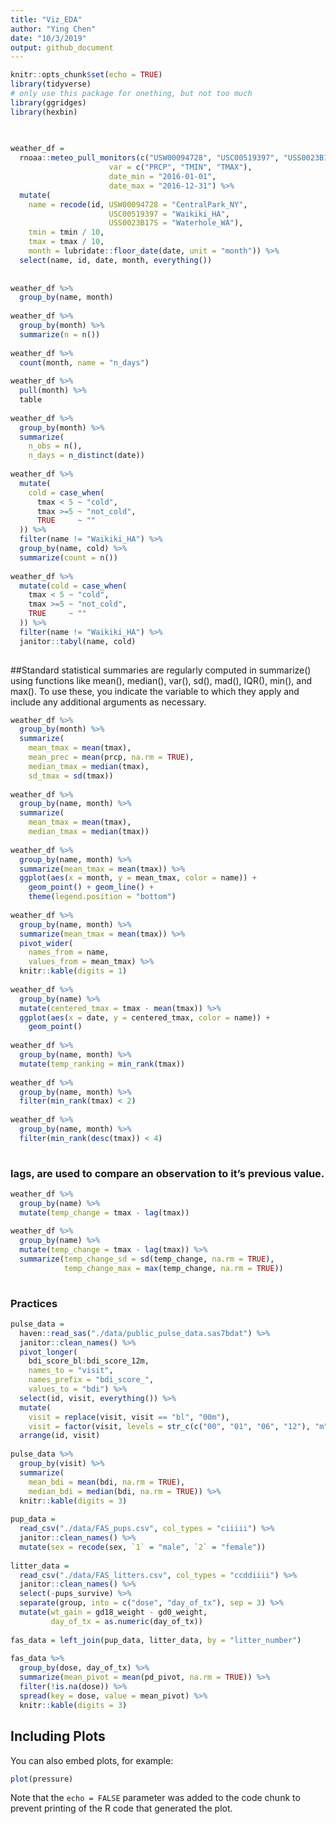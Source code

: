 ```yaml
---
title: "Viz_EDA"
author: "Ying Chen"
date: "10/3/2019"
output: github_document
---
```

 
```r
knitr::opts_chunk$set(echo = TRUE)
library(tidyverse)
# only use this package for onething, but not too much
library(ggridges)
library(hexbin)
 
 
```
 
```r
weather_df =
  rnoaa::meteo_pull_monitors(c("USW00094728", "USC00519397", "USS0023B17S"),
                      var = c("PRCP", "TMIN", "TMAX"),
                      date_min = "2016-01-01",
                      date_max = "2016-12-31") %>%
  mutate(
    name = recode(id, USW00094728 = "CentralPark_NY",
                      USC00519397 = "Waikiki_HA",
                      USS0023B17S = "Waterhole_WA"),
    tmin = tmin / 10,
    tmax = tmax / 10,
    month = lubridate::floor_date(date, unit = "month")) %>%
  select(name, id, date, month, everything())
 
 
weather_df %>%
  group_by(name, month)
 
weather_df %>%
  group_by(month) %>%
  summarize(n = n())
 
weather_df %>%
  count(month, name = "n_days")
 
weather_df %>%
  pull(month) %>%
  table
 
weather_df %>%
  group_by(month) %>%
  summarize(
    n_obs = n(),
    n_days = n_distinct(date))
 
weather_df %>%
  mutate(
    cold = case_when(
      tmax < 5 ~ "cold",
      tmax >=5 ~ "not_cold",
      TRUE     ~ ""
  )) %>%
  filter(name != "Waikiki_HA") %>%
  group_by(name, cold) %>%
  summarize(count = n())
 
weather_df %>%
  mutate(cold = case_when(
    tmax < 5 ~ "cold",
    tmax >=5 ~ "not_cold",
    TRUE     ~ ""
  )) %>%
  filter(name != "Waikiki_HA") %>%
  janitor::tabyl(name, cold)
 
```
 
##Standard statistical summaries are regularly computed in summarize() using functions like mean(), median(), var(), sd(), mad(), IQR(), min(), and max(). To use these, you indicate the variable to which they apply and include any additional arguments as necessary.
 
 
```r
weather_df %>%
  group_by(month) %>%
  summarize(
    mean_tmax = mean(tmax),
    mean_prec = mean(prcp, na.rm = TRUE),
    median_tmax = median(tmax),
    sd_tmax = sd(tmax))
 
weather_df %>%
  group_by(name, month) %>%
  summarize(
    mean_tmax = mean(tmax),
    median_tmax = median(tmax))
 
weather_df %>%
  group_by(name, month) %>%
  summarize(mean_tmax = mean(tmax)) %>%
  ggplot(aes(x = month, y = mean_tmax, color = name)) +
    geom_point() + geom_line() +
    theme(legend.position = "bottom")
 
weather_df %>%
  group_by(name, month) %>%
  summarize(mean_tmax = mean(tmax)) %>%
  pivot_wider(
    names_from = name,
    values_from = mean_tmax) %>%
  knitr::kable(digits = 1)
 
weather_df %>%
  group_by(name) %>%
  mutate(centered_tmax = tmax - mean(tmax)) %>%
  ggplot(aes(x = date, y = centered_tmax, color = name)) +
    geom_point()
 
weather_df %>%
  group_by(name, month) %>%
  mutate(temp_ranking = min_rank(tmax))
 
weather_df %>%
  group_by(name, month) %>%
  filter(min_rank(tmax) < 2)
 
weather_df %>%
  group_by(name, month) %>%
  filter(min_rank(desc(tmax)) < 4)
 
```
 
 
### lags, are used to compare an observation to it’s previous value.
 
```r
weather_df %>%
  group_by(name) %>%
  mutate(temp_change = tmax - lag(tmax))
 
weather_df %>%
  group_by(name) %>%
  mutate(temp_change = tmax - lag(tmax)) %>%
  summarize(temp_change_sd = sd(temp_change, na.rm = TRUE),
            temp_change_max = max(temp_change, na.rm = TRUE))
 
```
### Practices
 
```r
pulse_data =
  haven::read_sas("./data/public_pulse_data.sas7bdat") %>%
  janitor::clean_names() %>%
  pivot_longer(
    bdi_score_bl:bdi_score_12m,
    names_to = "visit",
    names_prefix = "bdi_score_",
    values_to = "bdi") %>%
  select(id, visit, everything()) %>%
  mutate(
    visit = replace(visit, visit == "bl", "00m"),
    visit = factor(visit, levels = str_c(c("00", "01", "06", "12"), "m"))) %>%
  arrange(id, visit)
 
pulse_data %>%
  group_by(visit) %>%
  summarize(
    mean_bdi = mean(bdi, na.rm = TRUE),
    median_bdi = median(bdi, na.rm = TRUE)) %>%
  knitr::kable(digits = 3)
 
pup_data =
  read_csv("./data/FAS_pups.csv", col_types = "ciiiii") %>%
  janitor::clean_names() %>%
  mutate(sex = recode(sex, `1` = "male", `2` = "female"))
 
litter_data =
  read_csv("./data/FAS_litters.csv", col_types = "ccddiiii") %>%
  janitor::clean_names() %>%
  select(-pups_survive) %>%
  separate(group, into = c("dose", "day_of_tx"), sep = 3) %>%
  mutate(wt_gain = gd18_weight - gd0_weight,
         day_of_tx = as.numeric(day_of_tx))
 
fas_data = left_join(pup_data, litter_data, by = "litter_number")
 
fas_data %>%
  group_by(dose, day_of_tx) %>%
  summarize(mean_pivot = mean(pd_pivot, na.rm = TRUE)) %>%
  filter(!is.na(dose)) %>%
  spread(key = dose, value = mean_pivot) %>%
  knitr::kable(digits = 3)
```
 
## Including Plots

You can also embed plots, for example:

```r
plot(pressure)
```

Note that the `echo = FALSE` parameter was added to the code chunk to prevent printing of the R code that generated the plot.
